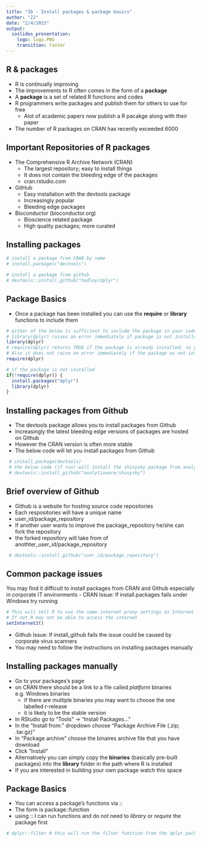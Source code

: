 ```yaml
---
title: "3b - Install packages & package basics"
author: "ZJ"
date: "2/4/2015"
output:
  ioslides_presentation:
    logo: logo.PNG
    transition: faster
---
```


## R & packages

- R is continually improving
- The improvements to R often comes in the form of a **package**
- A **package** is a set of related R functions and codes
- R programmers write packages and publish them for others to use for free
  - Alot of academic papers now publish a R pacakge along with their paper
- The number of R packages on CRAN has recently exceeded 6000


## Important Repositories of R packages

* The Comprehensive R Archive Network (CRAN)
  *  The largest repository; easy to install things
  *  It does not contain the bleeding edge of the packages
  *  cran.rstudio.com
  
- GitHub
  - Easy installation with the devtools package
  - Increasingly popular
  - Bleeding edge packages
  
- Bioconductor (bioconductor.org)
  - Bioscience related package
  - High quality packages; more curated
  
## Installing packages

```r
# install a package from CRAN by name
# install.packages("devtools")

# install a package from github
# devtools::install_github("hadley/dplyr")
```

## Package Basics {.smaller}

- Once a package has been installed you can use the **require** or **library** functions to include them
```r
# either of the below is sufficient to include the package in your code
# library(dplyr) raises an error immediately if package is not installed
library(dplyr) 
# require(dplyr) returns TRUE if the package is already installed; so you can use it to check if a package exists
# Also it does not raise an error immediately if the package as not installed
require(dplyr) 

# if the package is not installed
if(!require(dplyr)) {
  install.packages("dplyr")
  library(dplyr)
}

```

## Installing packages from Github

- The devtools package allows you to install packages from Github
- Increasingly the latest bleeding edge versions of packages are hosted on Github
- However the CRAN version is often more stable 
- The below code will let you install packages from Github 
```r
 # install.package(devtools)
 # the below code (if run) will install the shinysky package from analytixare
 # devtools::install_github("analytixware/shinysky")
```

## Brief overview of Github
- Github is a website for hosting source code repositories
- Each respositories will have a unique name
- user_id/package_repository
- If another user wants to improve the package_repository he/she can fork the repository
- the forked repository will take from of anothter_user_id/package_repository
```r
 # devtools::install_github("user_id/package_repository")
```

## Common package issues
You may find it difficult to install packages from CRAN and Github especially in corporate IT environments
- CRAN Issue: If install.packages fails under Windows try running
```r
# This will tell R to use the same internet proxy settings as Internet Explorer
# If not R may not be able to access the internet
setInternet2()
```
- Github Issue: If install_github fails the issue could be caused by corporate virus scanners
- You may need to follow the instructions on installing packages manually

## Installing packages manually
- Go to your packages's page
- on CRAN there should be a link to a file called *platform* binaries e.g. Windows binaries
  - if there are multiple binaries you may want to choose the one labelled r-release 
  - it is likely to be the stable version
- In RStudio go to "Tools" -> "Install Packages..."
- In the "Install from:" dropdown choose "Package Archive File (.zip; .tar.gz)" 
- In "Package archive" choose the binaires archive file that you have download 
- Click "Install"
- Alternatively you can simply copy the **binaries** (basically pre-built packages) into the **library** folder in the path where R is installed
- If you are interested in building your own package watch this space

## Package Basics

- You can access a package's functions via ::
- The form is package::function
- using :: I can run functions and do not need to *library* or *require* the package first


```r
# dplyr::filter # this will run the filter function from the dplyr package
```

